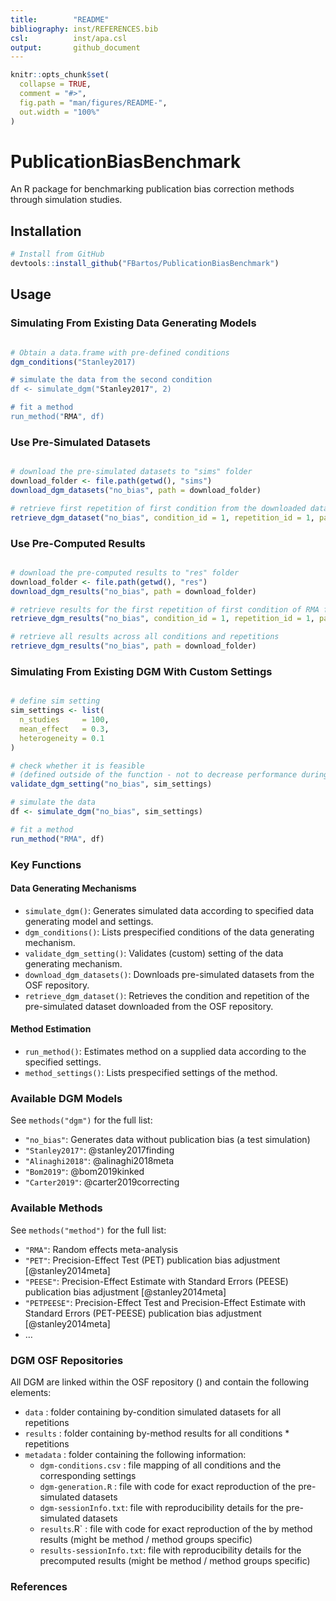 ```yaml
---
title:        "README"
bibliography: inst/REFERENCES.bib
csl:          inst/apa.csl
output:       github_document
---
```


<!-- README.md is generated from README.Rmd. Please edit that file -->

```r
knitr::opts_chunk$set(
  collapse = TRUE,
  comment = "#>",
  fig.path = "man/figures/README-",
  out.width = "100%"
)
```

# PublicationBiasBenchmark

An R package for benchmarking publication bias correction methods through simulation studies.

## Installation

```r
# Install from GitHub
devtools::install_github("FBartos/PublicationBiasBenchmark")
```

## Usage


### Simulating From Existing Data Generating Models

```r

# Obtain a data.frame with pre-defined conditions
dgm_conditions("Stanley2017)

# simulate the data from the second condition
df <- simulate_dgm("Stanley2017", 2)

# fit a method
run_method("RMA", df)
```


### Use Pre-Simulated Datasets

```r 

# download the pre-simulated datasets to "sims" folder
download_folder <- file.path(getwd(), "sims")
download_dgm_datasets("no_bias", path = download_folder)

# retrieve first repetition of first condition from the downloaded datasets
retrieve_dgm_dataset("no_bias", condition_id = 1, repetition_id = 1, path = download_folder)

```

### Use Pre-Computed Results

```r 

# download the pre-computed results to "res" folder
download_folder <- file.path(getwd(), "res")
download_dgm_results("no_bias", path = download_folder)

# retrieve results for the first repetition of first condition of RMA from the downloaded results
retrieve_dgm_results("no_bias", condition_id = 1, repetition_id = 1, path = download_folder)

# retrieve all results across all conditions and repetitions
retrieve_dgm_results("no_bias", path = download_folder)

```

### Simulating From Existing DGM With Custom Settings

```r

# define sim setting
sim_settings <- list(
  n_studies     = 100,
  mean_effect   = 0.3,
  heterogeneity = 0.1
)

# check whether it is feasible
# (defined outside of the function - not to decrease performance during simulation)
validate_dgm_setting("no_bias", sim_settings)

# simulate the data
df <- simulate_dgm("no_bias", sim_settings)

# fit a method
run_method("RMA", df)
```

### Key Functions

#### Data Generating Mechanisms
- `simulate_dgm()`: Generates simulated data according to specified data generating model and settings.
- `dgm_conditions()`: Lists prespecified conditions of the data generating mechanism.
- `validate_dgm_setting()`: Validates (custom) setting of the data generating mechanism.
- `download_dgm_datasets()`: Downloads pre-simulated datasets from the OSF repository.
- `retrieve_dgm_dataset()`: Retrieves the condition and repetition of the pre-simulated dataset downloaded from the OSF repository.

#### Method Estimation
- `run_method()`: Estimates method on a supplied data according to the specified settings.
- `method_settings()`: Lists prespecified settings of the method.

### Available DGM Models

See `methods("dgm")` for the full list:

- `"no_bias"`: Generates data without publication bias (a test simulation)
- `"Stanley2017"`: @stanley2017finding
- `"Alinaghi2018"`: @alinaghi2018meta
- `"Bom2019"`: @bom2019kinked
- `"Carter2019"`: @carter2019correcting

### Available Methods

See `methods("method")` for the full list:

- `"RMA"`: Random effects meta-analysis
- `"PET"`: Precision-Effect Test (PET) publication bias adjustment [@stanley2014meta]
- `"PEESE"`: Precision-Effect Estimate with Standard Errors (PEESE) publication bias adjustment [@stanley2014meta]
- `"PETPEESE"`: Precision-Effect Test and Precision-Effect Estimate with Standard Errors (PET-PEESE) publication bias adjustment [@stanley2014meta]
- ...

### DGM OSF Repositories
All DGM are linked within the OSF repository () and contain the following elements:

- `data` : folder containing by-condition simulated datasets for all repetitions
- `results` : folder containing by-method results for all conditions * repetitions
- `metadata` : folder containing the following information:
  - `dgm-conditions.csv` : file mapping of all conditions and the corresponding settings
  - `dgm-generation.R` : file with code for exact reproduction of the pre-simulated datasets
  - `dgm-sessionInfo.txt`: file with reproducibility details for the pre-simulated datasets
  - `results`.R` : file with code for exact reproduction of the by method results (might be method / method groups specific)
  - `results-sessionInfo.txt`: file with reproducibility details for the precomputed results (might be method / method groups specific)

### References
